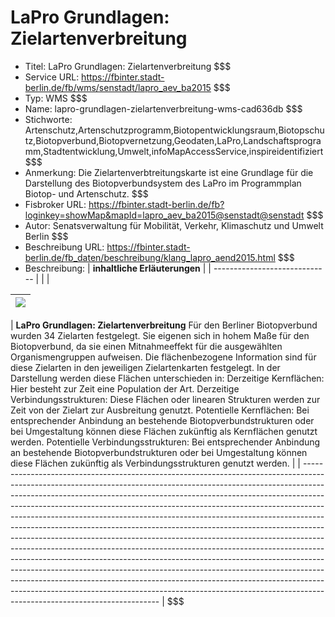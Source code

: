 # LaPro Grundlagen: Zielartenverbreitung
- Titel: LaPro Grundlagen: Zielartenverbreitung $$$
- Service URL: https://fbinter.stadt-berlin.de/fb/wms/senstadt/lapro_aev_ba2015 $$$
- Typ: WMS $$$
- Name: lapro-grundlagen-zielartenverbreitung-wms-cad636db $$$
- Stichworte: Artenschutz,Artenschutzprogramm,Biotopentwicklungsraum,Biotopschutz,Biotopverbund,Biotopvernetzung,Geodaten,LaPro,Landschaftsprogramm,Stadtentwicklung,Umwelt,infoMapAccessService,inspireidentifiziert $$$
- Anmerkung: Die Zielartenverbtreitungskarte ist eine Grundlage für die Darstellung des Biotopverbundsystem des LaPro im Programmplan Biotop- und Artenschutz. $$$
- Fisbroker URL: https://fbinter.stadt-berlin.de/fb?loginkey=showMap&mapId=lapro_aev_ba2015@senstadt@senstadt $$$
- Autor: Senatsverwaltung für Mobilität, Verkehr, Klimaschutz und Umwelt Berlin $$$
- Beschreibung URL: https://fbinter.stadt-berlin.de/fb_daten/beschreibung/klang_lapro_aend2015.html $$$
- Beschreibung: | **inhaltliche Erläuterungen** |
| ----------------------------- |
|                               |

| ![](/fb_daten/pix/fill.gif) |
| --------------------------- |

| **LaPro Grundlagen: Zielartenverbreitung**  Für den Berliner Biotopverbund wurden 34 Zielarten festgelegt. Sie eigenen sich in hohem Maße für den Biotopverbund, da sie einen Mitnahmeeffekt für die ausgewählten Organismengruppen aufweisen. Die flächenbezogene Information sind für diese Zielarten in den jeweiligen Zielartenkarten festgelegt. In der Darstellung werden diese Flächen unterschieden in:  Derzeitige Kernflächen: Hier besteht zur Zeit eine Population der Art.  Derzeitige Verbindungsstrukturen: Diese Flächen oder linearen Strukturen werden zur Zeit von der Zielart zur Ausbreitung genutzt.  Potentielle Kernflächen: Bei entsprechender Anbindung an bestehende Biotopverbundstrukturen oder bei Umgestaltung können diese Flächen zukünftig als Kernflächen genutzt werden.  Potentielle Verbindungsstrukturen: Bei entsprechender Anbindung an bestehende Biotopverbundstrukturen oder bei Umgestaltung können diese Flächen zukünftig als Verbindungsstrukturen genutzt werden. |
| ------------------------------------------------------------------------------------------------------------------------------------------------------------------------------------------------------------------------------------------------------------------------------------------------------------------------------------------------------------------------------------------------------------------------------------------------------------------------------------------------------------------------------------------------------------------------------------------------------------------------------------------------------------------------------------------------------------------------------------------------------------------------------------------------------------------------------------------------------------------------------------------------------------------------------------------------------------------------------------------------------------------ | $$$

